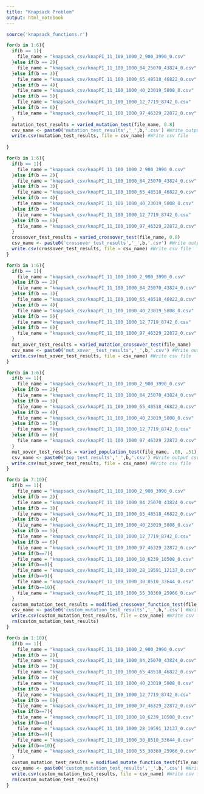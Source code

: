 ```yaml
---
title: "Knapsack Problem"
output: html_notebook
---
```


```r
source('knapsack_functions.r')
```

```r

for(b in 1:6){
  if(b == 1){
    file_name = "knapsack_csv/knapPI_11_100_1000_2_900_3990_0.csv"
  }else if(b == 2){
    file_name = "knapsack_csv/knapPI_11_100_1000_84_25070_43824_0.csv"
  }else if(b == 3){
    file_name = "knapsack_csv/knapPI_11_100_1000_65_48518_46822_0.csv"
  }else if(b == 4){
    file_name = "knapsack_csv/knapPI_11_100_1000_40_23019_5808_0.csv"
  }else if(b == 5){
    file_name = "knapsack_csv/knapPI_11_100_1000_12_7719_8742_0.csv"
  }else if(b == 6){
    file_name = "knapsack_csv/knapPI_11_100_1000_97_46329_22872_0.csv"
  }
  mutation_test_results = varied_mutation_test(file_name, 0.8)
  csv_name <- paste0('mutation_test_results','_',b,'.csv') #Write output csv file name
  write.csv(mutation_test_results, file = csv_name) #Write csv file
  
}

```

```r
for(b in 1:6){
  if(b == 1){
    file_name = "knapsack_csv/knapPI_11_100_1000_2_900_3990_0.csv"
  }else if(b == 2){
    file_name = "knapsack_csv/knapPI_11_100_1000_84_25070_43824_0.csv"
  }else if(b == 3){
    file_name = "knapsack_csv/knapPI_11_100_1000_65_48518_46822_0.csv"
  }else if(b == 4){
    file_name = "knapsack_csv/knapPI_11_100_1000_40_23019_5808_0.csv"
  }else if(b == 5){
    file_name = "knapsack_csv/knapPI_11_100_1000_12_7719_8742_0.csv"
  }else if(b == 6){
    file_name = "knapsack_csv/knapPI_11_100_1000_97_46329_22872_0.csv"
  }
  crossover_test_results = varied_crossover_test(file_name, 0.8)
  csv_name <- paste0('crossover_test_results','_',b,'.csv') #Write output csv file name
  write.csv(crossover_test_results, file = csv_name) #Write csv file
}

```

```r

for(b in 1:6){
  if(b == 1){
    file_name = "knapsack_csv/knapPI_11_100_1000_2_900_3990_0.csv"
  }else if(b == 2){
    file_name = "knapsack_csv/knapPI_11_100_1000_84_25070_43824_0.csv"
  }else if(b == 3){
    file_name = "knapsack_csv/knapPI_11_100_1000_65_48518_46822_0.csv"
  }else if(b == 4){
    file_name = "knapsack_csv/knapPI_11_100_1000_40_23019_5808_0.csv"
  }else if(b == 5){
    file_name = "knapsack_csv/knapPI_11_100_1000_12_7719_8742_0.csv"
  }else if(b == 6){
    file_name = "knapsack_csv/knapPI_11_100_1000_97_46329_22872_0.csv"
  }
  mut_xover_test_results = varied_mutation_crossover_test(file_name) 
  csv_name <- paste0('mut_xover__test_results','_',b,'.csv') #Write output csv file name
  write.csv(mut_xover_test_results, file = csv_name) #Write csv file
}
```


```r
for(b in 1:6){
  if(b == 1){
    file_name = "knapsack_csv/knapPI_11_100_1000_2_900_3990_0.csv"
  }else if(b == 2){
    file_name = "knapsack_csv/knapPI_11_100_1000_84_25070_43824_0.csv"
  }else if(b == 3){
    file_name = "knapsack_csv/knapPI_11_100_1000_65_48518_46822_0.csv"
  }else if(b == 4){
    file_name = "knapsack_csv/knapPI_11_100_1000_40_23019_5808_0.csv"
  }else if(b == 5){
    file_name = "knapsack_csv/knapPI_11_100_1000_12_7719_8742_0.csv"
  }else if(b == 6){
    file_name = "knapsack_csv/knapPI_11_100_1000_97_46329_22872_0.csv"
  }
  mut_xover_test_results = varied_population_test(file_name, .08, .51) 
  csv_name <- paste0('pop_test_results','_',b,'.csv') #Write output csv file name
  write.csv(mut_xover_test_results, file = csv_name) #Write csv file
}
```

```r
for(b in 7:10){
  if(b == 1){
    file_name = "knapsack_csv/knapPI_11_100_1000_2_900_3990_0.csv"
  }else if(b == 2){
    file_name = "knapsack_csv/knapPI_11_100_1000_84_25070_43824_0.csv"
  }else if(b == 3){
    file_name = "knapsack_csv/knapPI_11_100_1000_65_48518_46822_0.csv"
  }else if(b == 4){
    file_name = "knapsack_csv/knapPI_11_100_1000_40_23019_5808_0.csv"
  }else if(b == 5){
    file_name = "knapsack_csv/knapPI_11_100_1000_12_7719_8742_0.csv"
  }else if(b == 6){
    file_name = "knapsack_csv/knapPI_11_100_1000_97_46329_22872_0.csv"
  }else if(b==7){
    file_name = "knapsack_csv/knapPI_11_100_1000_10_6239_10508_0.csv"
  }else if(b==8){
    file_name = "knapsack_csv/knapPI_11_100_1000_28_19591_12137_0.csv"
  }else if(b==9){
    file_name = "knapsack_csv/knapPI_11_100_1000_30_8510_33644_0.csv"
  }else if(b==10){
    file_name = "knapsack_csv/knapPI_11_100_1000_55_30369_25966_0.csv"
  }
  custom_mutation_test_results = modified_crossover_function_test(file_name, .08,.51, 100) 
  csv_name <- paste0('custom_mutation_test_results','_',b,'.csv') #Write output csv file name
  write.csv(custom_mutation_test_results, file = csv_name) #Write csv file
  rm(custom_mutation_test_results)
}
```

```r
for(b in 1:10){
  if(b == 1){
    file_name = "knapsack_csv/knapPI_11_100_1000_2_900_3990_0.csv"
  }else if(b == 2){
    file_name = "knapsack_csv/knapPI_11_100_1000_84_25070_43824_0.csv"
  }else if(b == 3){
    file_name = "knapsack_csv/knapPI_11_100_1000_65_48518_46822_0.csv"
  }else if(b == 4){
    file_name = "knapsack_csv/knapPI_11_100_1000_40_23019_5808_0.csv"
  }else if(b == 5){
    file_name = "knapsack_csv/knapPI_11_100_1000_12_7719_8742_0.csv"
  }else if(b == 6){
    file_name = "knapsack_csv/knapPI_11_100_1000_97_46329_22872_0.csv"
  }else if(b==7){
    file_name = "knapsack_csv/knapPI_11_100_1000_10_6239_10508_0.csv"
  }else if(b==8){
    file_name = "knapsack_csv/knapPI_11_100_1000_28_19591_12137_0.csv"
  }else if(b==9){
    file_name = "knapsack_csv/knapPI_11_100_1000_30_8510_33644_0.csv"
  }else if(b==10){
    file_name = "knapsack_csv/knapPI_11_100_1000_55_30369_25966_0.csv"
  }
  custom_mutation_test_results = modified_mutate_function_test(file_name, .08,.51, 100) 
  csv_name <- paste0('custom_mutation_test_results','_',b,'.csv') #Write output csv file name
  write.csv(custom_mutation_test_results, file = csv_name) #Write csv file
  rm(custom_mutation_test_results)
}
```


